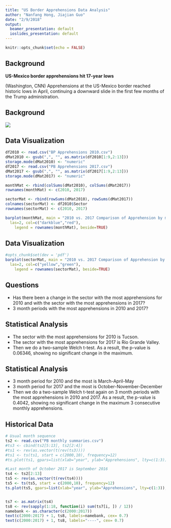 ```yaml
---
title: "US Border Apprehensions Data Analysis"
author: "Nanfang Hong, Jiajian Guo"
date: "2/9/2018"
output:
  beamer_presentation: default
  ioslides_presentation: default
---
```


```r
knitr::opts_chunk$set(echo = FALSE)
```


## Background

**US-Mexico border apprehensions hit 17-year lows**

(Washington, CNN) Apprehensions at the US-Mexico border reached historic lows in April, continuing a downward slide in the first few months of the Trump administration.

## Background

![](images/reference.jpg)

## Data Visualization

```r
df2010 <- read.csv("BP Apprehensions 2010.csv")
dMat2010 <- gsub(",", "", as.matrix(df2010[1:9,2:13]))
storage.mode(dMat2010) <- "numeric"
df2017 <- read.csv("PB Apprehensions 2017.csv")
dMat2017 <- gsub(",", "", as.matrix(df2017[1:9,2:13]))
storage.mode(dMat2017) <- "numeric"

monthMat <- rbind(colSums(dMat2010), colSums(dMat2017))
rownames(monthMat) <- c(2010, 2017)

sectorMat <- rbind(rowSums(dMat2010), rowSums(dMat2017))
colnames(sectorMat) <- df2010$Sector
rownames(sectorMat) <- c(2010, 2017)
```


```r

barplot(monthMat, main = "2010 vs. 2017 Comparison of Apprehension by month",
  las=2, col=c("darkblue","red"),
 	legend = rownames(monthMat), beside=TRUE)
```

## Data Visualization

```r
#opts_chunk$set(dev = 'pdf')
barplot(sectorMat, main = "2010 vs. 2017 Comparison of Apprehension by sector",
  las=2, col=c("yellow","green"),
 	legend = rownames(sectorMat), beside=TRUE)
```

## Questions

- Has there been a change in the sector with the most apprehensions for 2010 and with the sector with the most apprehensions in 2017?
- 3 month periods with the most apprehensions in 2010 and 2017?

## Statistical Analysis

- The sector with the most apprehensions for 2010 is Tucson. 
- The sector with the most apprehensions for 2017 is Rio Grande Valley. 
- Then we do a two-sample Welch t-test. As a result, the p-value is 0.06346, showing no significant change in the maximum. 

## Statistical Analysis
- 3 month period for 2010 and the most is March-April-May
- 3 month period for 2017 and the most is October-November-December
- Then we do a two-sample Welch t-test again on 3 month periods with the most apprehensions in 2010 and 2017. As a result, the p-value is 0.4042, showing no significant change in the maximum 3 consecutive monthly apprehensions. 

## Historical Data

```r
# Usual month sequence
ts2 <- read.csv("PB monthly summaries.csv")
#ts3 <- cbind(ts2[5:13], ts2[2:4])
#ts1 <- rev(as.vector(t(rev(ts3))))
#ts1 <- ts(ts1, start = c(2000,10), frequency=12)
#ts.plot(ts1, gpars=list(xlab="year", ylab="Apprehensions", lty=c(1:3)))

#Last month of October 2017 is September 2016
ts4 <- ts2[2:13]
ts5 <- rev(as.vector(t(rev(ts4))))
ts5 <- ts(ts5, start = c(2000,10), frequency=12)
ts.plot(ts5, gpars=list(xlab="year", ylab="Apprehensions", lty=c(1:3)), main = "Historical Apprehension data from 2000 to 2017")


ts7 <- as.matrix(ts4)
ts8 <- rev(sapply(1:18, function(i) sum(ts7[i, ]) / 12))
namebank <- as.character(c(2000:2017))
text(c(2000:2017) + 1, ts8, labels=namebank, cex= 0.7)
text(c(2000:2017) + 1, ts8, labels="----", cex= 0.7)
```

